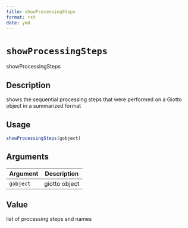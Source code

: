 ```yaml
--- 
title: showProcessingSteps 
format: rst 
date: ymd 
--- 
```

# `showProcessingSteps`

showProcessingSteps


## Description

shows the sequential processing steps that were performed
 on a Giotto object in a summarized format


## Usage

```r
showProcessingSteps(gobject)
```


## Arguments

Argument      |Description
------------- |----------------
`gobject`     |     giotto object


## Value

list of processing steps and names



